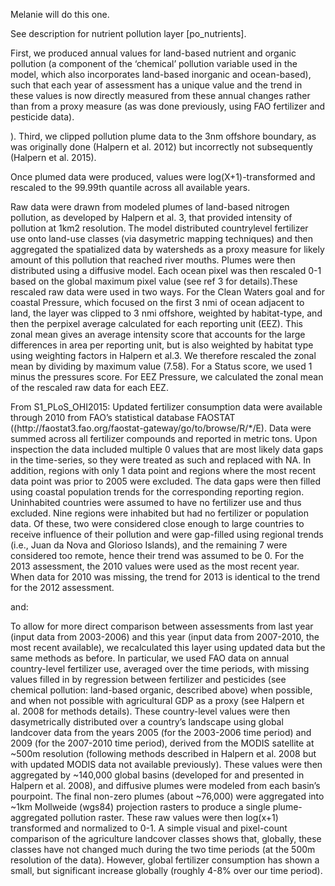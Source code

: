 Melanie will do this one.

See description for nutrient pollution layer [po_nutrients].

First, we produced annual values for land-based nutrient and organic pollution (a component of the ‘chemical’ pollution variable used in the model, which also incorporates land-based inorganic and ocean-based), such that each year of assessment has a unique value and the trend in these values is now directly measured from these annual changes rather than from a proxy measure (as was done previously, using FAO fertilizer and pesticide data). 

). Third, we clipped pollution plume data to the 3nm offshore boundary, as was originally done (Halpern et al. 2012) but incorrectly not subsequently (Halpern et al. 2015).

Once plumed data were produced, values were log(X+1)-transformed and rescaled to the 99.99th quantile across all available years.

Raw data were drawn from modeled
plumes of land-based nitrogen pollution, as developed
by Halpern et al. 3, that provided intensity of pollution
at 1km2 resolution. The model distributed countrylevel
fertilizer use onto land-use classes (via
dasymetric mapping techniques) and then aggregated
the spatialized data by watersheds as a proxy measure
for likely amount of this pollution that reached river
mouths. Plumes were then distributed using a
diffusive model. Each ocean pixel was then rescaled
0-1 based on the global maximum pixel value (see ref
3 for details).These rescaled raw data were used in
two ways. For the Clean Waters goal and for coastal
Pressure, which focused on the first 3 nmi of ocean
adjacent to land, the layer was clipped to 3 nmi
offshore, weighted by habitat-type, and then the perpixel
average calculated for each reporting unit
(EEZ). This zonal mean gives an average intensity
score that accounts for the large differences in area
per reporting unit, but is also weighted by habitat type
using weighting factors in Halpern et al.3. We
therefore rescaled the zonal mean by dividing by
maximum value (7.58). For a Status score, we used 1
minus the pressures score. For EEZ Pressure, we
calculated the zonal mean of the rescaled raw data for
each EEZ.

From S1_PLoS_OHI2015:
Updated fertilizer consumption data were available through 2010 from FAO’s statistical database FAOSTAT ((http://faostat3.fao.org/faostat-gateway/go/to/browse/R/*/E). Data were summed across all fertilizer compounds and reported in metric tons. Upon inspection the data included multiple 0 values that are most likely data gaps in the time-series, so they were treated as such and replaced with NA. In addition, regions with only 1 data point and regions where the most recent data point was prior to 2005 were excluded. The data gaps were then filled using coastal population trends for the corresponding reporting region. Uninhabited countries were assumed to have no fertilizer use and thus excluded. Nine regions were inhabited but had no fertilizer or population data. Of these, two were considered close enough to large countries to receive influence of their pollution and were gap-filled using regional trends (i.e., Juan da Nova and Glorioso Islands), and the remaining 7 were considered too remote, hence their trend was assumed to be 0. For the 2013 assessment, the 2010 values were used as the most recent year. When data for 2010 was missing, the trend for 2013 is identical to the trend for the 2012 assessment.

and:

To allow for more direct comparison between assessments from last year (input data from 2003-2006) and this year (input data from 2007-2010, the most recent available), we recalculated this layer using updated data but the same methods as before. In particular, we used FAO data on annual country-level fertilizer use, averaged over the time periods, with missing values filled in by regression between fertilizer and pesticides (see chemical pollution: land-based organic, described above) when possible, and when not possible with agricultural GDP as a proxy (see Halpern et al. 2008 for methods details). These country-level values were then dasymetrically distributed over a country’s landscape using global landcover data from the years 2005 (for the 2003-2006 time period) and 2009 (for the 2007-2010 time period), derived from the MODIS satellite at ~500m resolution (following methods described in Halpern et al. 2008 but with updated MODIS data not available previously). These values were then aggregated by ~140,000 global basins (developed for and presented in Halpern et al. 2008), and diffusive plumes were modeled from each basin’s pourpoint. The final non-zero plumes (about ~76,000) were aggregated into ~1km Mollweide (wgs84) projection rasters to produce a single plume-aggregated pollution raster. These raw values were then log(x+1) transformed and normalized to 0-1. A simple visual and pixel-count comparison of the agriculture landcover classes shows that, globally, these classes have not changed much during the two time periods (at the 500m resolution of the data). However, global fertilizer consumption has shown a small, but significant increase globally (roughly 4-8% over our time period).


